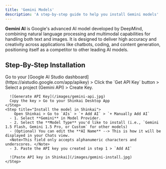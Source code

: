 ```yaml
---
title: 'Gemini Models'
description: 'A step-by-step guide to help you install Gemini models'
---
```

**Gemini AI** is Google's advanced AI model developed by DeepMind, combining natural language processing and multimodal capabilities for handling both text and images. It is designed to deliver high accuracy and creativity across applications like chatbots, coding, and content generation, positioning itself as a competitor to other leading AI models.

## Step-By-Step Installation
<Steps>
    <Step title="Generate your API key">
      Go to your [Google AI Studio dashboard](https://aistudio.google.com/app/apikey) > Click the `Get API Key` button > Select a project (Gemini API) > Create Key.
      
      ![Generate API Key](/images/gemini-api.jpg)
      Copy the key > Go to your Shinkai Desktop App
    </Step>
    <Step title="Install the model in Shinkai">
        Open Shinkai > Go to `AIs` > `+ Add AI` > `+ Manually Add AI`
      - 1. Select **Gemini** in Model Provider.
      - 2. Select the **Model Type** you'd like to install (i.e., `Gemini 1.5 Flash, Gemini 1.5 Pro, or Custom` for other models)
      - (Optional) You can edit the **AI Name** --> This is how it will be displayed in your Chats view. 
      <Note>This field only accepts alphanumeric characters and underscores. </Note>
      - 3. Paste the API key you created in step 1 > `Add AI`
      
      ![Paste API key in Shinkai](/images/gemini-install.jpg)
    </Step>

  </Steps>
